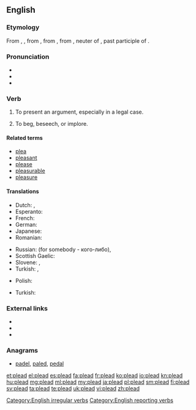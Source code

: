 ==English==

===Etymology===
From {{etyl|enm}} {{term|pleden|lang=enm}}, {{term|plaiden|lang=enm}}, from {{etyl|fro}} {{term|lang=fro|plaider||to plead, offer a plea}}, from {{term|lang=fro|plait}}, from {{etyl|ML.}} {{term|lang=la|placitum||a decree, sentence, suit, plea, etc.", in Classical {{etyl|la}}, "an opinion, determination, prescription, order; literally, that which is pleasing, pleasure}}, neuter of {{term|lang=la|placitus}}, past participle of {{term|lang=la|placere||to please}}.

===Pronunciation===
* {{IPA|/ˈpliːd/}}
* {{audio|en-us-plead.ogg|Audio (US)}}
* {{rhymes|iːd}}

===Verb===
{{en-verb|pleads|pleading|'''[[pled]]''' {{qualifier|North America, Scotland}} or '''[[pleaded]]''' {{qualifier|England}}}}

# To present an argument, especially in a legal case.
#: {{usex|The defendant has decided to '''plead''' not guilty.}}
# To beg, beseech, or implore.
#: {{usex|He '''pleaded''' with me not to leave the house.}}

====Related terms====
* [[plea]]
* [[pleasant]]
* [[please]]
* [[pleasurable]]
* [[pleasure]]

====Translations====
{{trans-top|to present an argument}}
* Dutch: {{t+|nl|pleiten}}, {{t+|nl|bepleiten}}
* Esperanto: {{t-|eo|pledi}}
* French: {{t+|fr|plaider}}
* German: {{t+|de|plädieren}}
* Japanese: {{t-|ja|嘆願する|tr={{Jpan|たんがんする}}, tangan suru}}
* Romanian: {{t+|ro|pleda}}
{{trans-mid}}
* Russian: {{t+|ru|защищать}} (for somebody - кого-либо), {{t-SOP|ru|представлять интересы, выступать с заявлением (в суде)}}
* Scottish Gaelic: {{t-|gd|tagair}}
* Slovene: {{t-|sl|pledirati}}, {{t-|sl|zagovarjati se}}
* Turkish: {{t+|tr|açıklamak}}, {{t+|tr|ileri sürmek}}
{{trans-bottom}}

{{trans-top|to beg}}
* Polish: {{t+|pl|błagać}}
{{trans-mid}}
* Turkish: {{t+|tr|yalvarmak}}
{{trans-bottom}}

===External links===
* {{R:Webster 1913}}
* {{R:Century 1911}}
* {{R:OneLook}}

===Anagrams===
* [[padel#English|padel]], [[paled#English|paled]], [[pedal#English|pedal]]

[[Category:English irregular verbs]]
[[Category:English reporting verbs]]

[[et:plead]]
[[el:plead]]
[[es:plead]]
[[fa:plead]]
[[fr:plead]]
[[ko:plead]]
[[io:plead]]
[[kn:plead]]
[[hu:plead]]
[[mg:plead]]
[[ml:plead]]
[[my:plead]]
[[ja:plead]]
[[pl:plead]]
[[sm:plead]]
[[fi:plead]]
[[sv:plead]]
[[ta:plead]]
[[te:plead]]
[[uk:plead]]
[[vi:plead]]
[[zh:plead]]